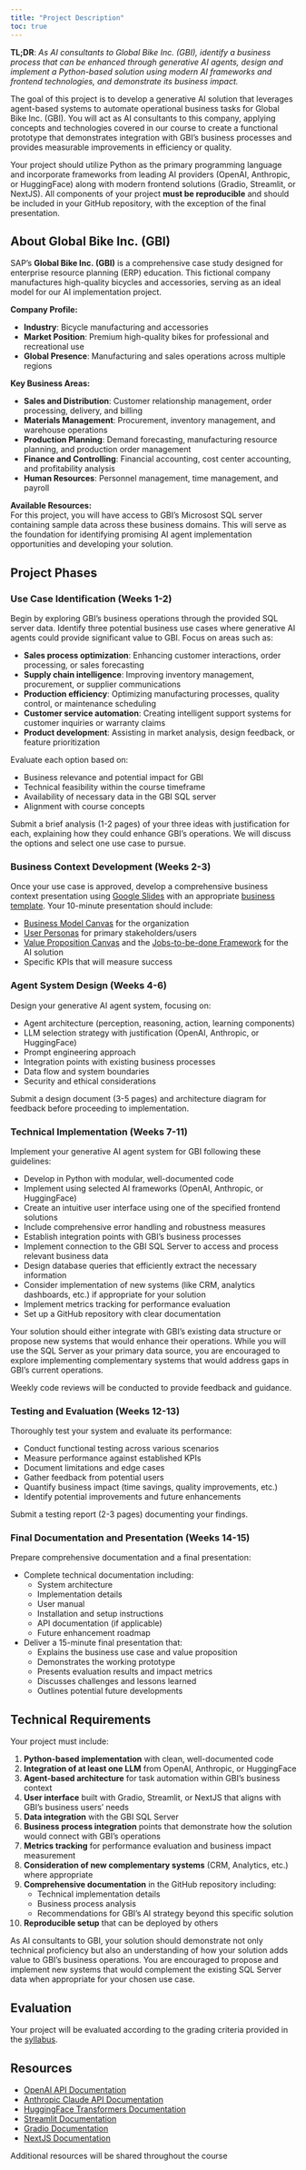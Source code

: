 ```yaml
---
title: "Project Description"
toc: true
---
```



**TL;DR**: *As AI consultants to Global Bike Inc. (GBI), identify a business process that can be enhanced through generative AI agents, design and implement a Python-based solution using modern AI frameworks and frontend technologies, and demonstrate its business impact.*

The goal of this project is to develop a generative AI solution that leverages agent-based systems to automate operational business tasks for Global Bike Inc. (GBI). You will act as AI consultants to this company, applying concepts and technologies covered in our course to create a functional prototype that demonstrates integration with GBI's business processes and provides measurable improvements in efficiency or quality.

Your project should utilize Python as the primary programming language and incorporate frameworks from leading AI providers (OpenAI, Anthropic, or HuggingFace) along with modern frontend solutions (Gradio, Streamlit, or NextJS). All components of your project **must be reproducible** and should be included in your GitHub repository, with the exception of the final presentation.

## About Global Bike Inc. (GBI)

SAP's **Global Bike Inc. (GBI)** is a comprehensive case study designed for enterprise resource planning (ERP) education. This fictional company manufactures high-quality bicycles and accessories, serving as an ideal model for our AI implementation project.

**Company Profile:** 

- **Industry**: Bicycle manufacturing and accessories  
- **Market Position**: Premium high-quality bikes for professional and recreational use
- **Global Presence**: Manufacturing and sales operations across multiple regions

**Key Business Areas:**  

- **Sales and Distribution**: Customer relationship management, order processing, delivery, and billing
- **Materials Management**: Procurement, inventory management, and warehouse operations
- **Production Planning**: Demand forecasting, manufacturing resource planning, and production order management
- **Finance and Controlling**: Financial accounting, cost center accounting, and profitability analysis
- **Human Resources**: Personnel management, time management, and payroll

**Available Resources:**  
For this project, you will have access to GBI's Microsost SQL server containing sample data across these business domains. This will serve as the foundation for identifying promising AI agent implementation opportunities and developing your solution.

## Project Phases

### Use Case Identification (Weeks 1-2)

Begin by exploring GBI's business operations through the provided SQL server data. Identify three potential business use cases where generative AI agents could provide significant value to GBI. Focus on areas such as:

- **Sales process optimization**: Enhancing customer interactions, order processing, or sales forecasting
- **Supply chain intelligence**: Improving inventory management, procurement, or supplier communications
- **Production efficiency**: Optimizing manufacturing processes, quality control, or maintenance scheduling
- **Customer service automation**: Creating intelligent support systems for customer inquiries or warranty claims
- **Product development**: Assisting in market analysis, design feedback, or feature prioritization

Evaluate each option based on:  

- Business relevance and potential impact for GBI
- Technical feasibility within the course timeframe
- Availability of necessary data in the GBI SQL server
- Alignment with course concepts

Submit a brief analysis (1-2 pages) of your three ideas with justification for each, explaining how they could enhance GBI's operations. We will discuss the options and select one use case to pursue.

### Business Context Development (Weeks 2-3)

Once your use case is approved, develop a comprehensive business context presentation using [Google Slides](https://www.google.com/intl/en_en/slides/about/) with an appropriate [business template](https://slidesgo.com/themes). Your 10-minute presentation should include:

- [Business Model Canvas](bmc.qmd) for the organization
- [User Personas](user-persona.qmd) for primary stakeholders/users
- [Value Proposition Canvas](value-proposition.qmd) and the [Jobs-to-be-done Framework](jobs-to-be-done.qmd) for the AI solution
- Specific KPIs that will measure success

### Agent System Design (Weeks 4-6)

Design your generative AI agent system, focusing on:

- Agent architecture (perception, reasoning, action, learning components)
- LLM selection strategy with justification (OpenAI, Anthropic, or HuggingFace)
- Prompt engineering approach
- Integration points with existing business processes
- Data flow and system boundaries
- Security and ethical considerations

Submit a design document (3-5 pages) and architecture diagram for feedback before proceeding to implementation.

### Technical Implementation (Weeks 7-11)

Implement your generative AI agent system for GBI following these guidelines:

- Develop in Python with modular, well-documented code
- Implement using selected AI frameworks (OpenAI, Anthropic, or HuggingFace)
- Create an intuitive user interface using one of the specified frontend solutions
- Include comprehensive error handling and robustness measures
- Establish integration points with GBI's business processes
- Implement connection to the GBI SQL Server to access and process relevant business data
- Design database queries that efficiently extract the necessary information
- Consider implementation of new systems (like CRM, analytics dashboards, etc.) if appropriate for your solution
- Implement metrics tracking for performance evaluation
- Set up a GitHub repository with clear documentation

Your solution should either integrate with GBI's existing data structure or propose new systems that would enhance their operations. While you will use the SQL Server as your primary data source, you are encouraged to explore implementing complementary systems that would address gaps in GBI's current operations.

Weekly code reviews will be conducted to provide feedback and guidance.

### Testing and Evaluation (Weeks 12-13)

Thoroughly test your system and evaluate its performance:

- Conduct functional testing across various scenarios
- Measure performance against established KPIs
- Document limitations and edge cases
- Gather feedback from potential users
- Quantify business impact (time savings, quality improvements, etc.)
- Identify potential improvements and future enhancements

Submit a testing report (2-3 pages) documenting your findings.

### Final Documentation and Presentation (Weeks 14-15)

Prepare comprehensive documentation and a final presentation:

- Complete technical documentation including:
  - System architecture
  - Implementation details
  - User manual
  - Installation and setup instructions
  - API documentation (if applicable)
  - Future enhancement roadmap
  
- Deliver a 15-minute final presentation that:
  - Explains the business use case and value proposition
  - Demonstrates the working prototype
  - Presents evaluation results and impact metrics
  - Discusses challenges and lessons learned
  - Outlines potential future developments

## Technical Requirements

Your project must include:

1. **Python-based implementation** with clean, well-documented code
2. **Integration of at least one LLM** from OpenAI, Anthropic, or HuggingFace
3. **Agent-based architecture** for task automation within GBI's business context
4. **User interface** built with Gradio, Streamlit, or NextJS that aligns with GBI's business users' needs
5. **Data integration** with the GBI SQL Server
6. **Business process integration** points that demonstrate how the solution would connect with GBI's operations
7. **Metrics tracking** for performance evaluation and business impact measurement
8. **Consideration of new complementary systems** (CRM, Analytics, etc.) where appropriate
9. **Comprehensive documentation** in the GitHub repository including:
   - Technical implementation details
   - Business process analysis
   - Recommendations for GBI's AI strategy beyond this specific solution
10. **Reproducible setup** that can be deployed by others

As AI consultants to GBI, your solution should demonstrate not only technical proficiency but also an understanding of how your solution adds value to GBI's business operations. You are encouraged to propose and implement new systems that would complement the existing SQL Server data when appropriate for your chosen use case.

## Evaluation

Your project will be evaluated according to the grading criteria provided in the [syllabus](course-syllabus#assessment.qmd).

## Resources


- [OpenAI API Documentation](https://platform.openai.com/docs/api-reference/responses)
- [Anthropic Claude API Documentation](https://docs.anthropic.com/claude/reference/getting-started-with-the-api)
- [HuggingFace Transformers Documentation](https://huggingface.co/docs/transformers/index)
- [Streamlit Documentation](https://docs.streamlit.io/)
- [Gradio Documentation](https://www.gradio.app/docs/)
- [NextJS Documentation](https://nextjs.org/docs)

Additional resources will be shared throughout the course
